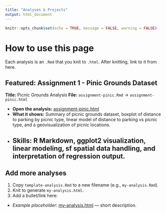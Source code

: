 ```yaml
---
title: "Analyses & Projects"
output: html_document
---
```


```r
knitr::opts_chunk$set(echo = TRUE, message = FALSE, warning = FALSE)
```

# How to use this page

Each analysis is an `.Rmd` that you knit to `.html`. After knitting, link to it from here.

## Featured: Assignment 1 - Pinic Grounds Dataset

**Title:** Picnic Grounds Analysis
**File:** `assignment-pinic.Rmd` → `assignment-pinic.html`

- **Open the analysis:** [assignment-pinic.html](assignment-pinic.html)
- **What it shows:** Summary of picnic grounds dataset, boxplot of distance to parking by picnic type, linear model of distance to parking vs picnic type, and a geovisualization of picnic locations.
- **Skills:** R Markdown, ggplot2 visualization, linear modeling, sf spatial data handling, and interpretation of regression output.
---

## Add more analyses

1. Copy `template-analysis.Rmd` to a new filename (e.g., `my-analysis.Rmd`).  
2. Knit to generate `my-analysis.html`.  
3. Add a bullet/link here:

- _Example placeholder_: [my-analysis.html](my-analysis.html) — short description.
